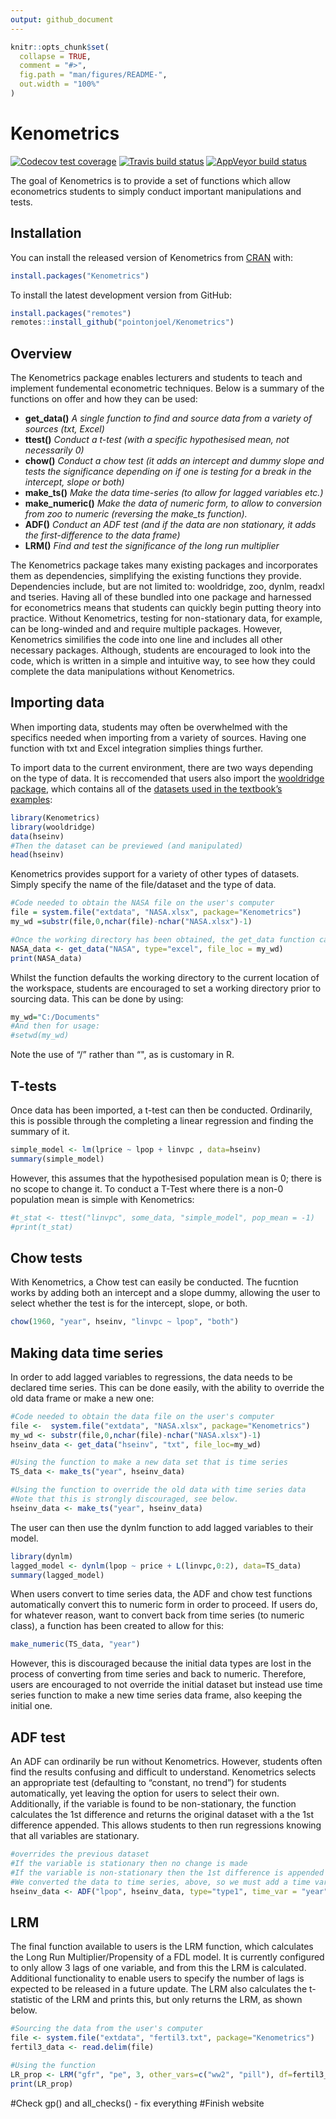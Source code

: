 ```yaml
---
output: github_document
---
```


<!-- README.md is generated from README.Rmd. Please edit that file -->

```r
knitr::opts_chunk$set(
  collapse = TRUE,
  comment = "#>",
  fig.path = "man/figures/README-",
  out.width = "100%"
)
```

# Kenometrics

<!-- badges: start -->
[![Codecov test coverage](https://codecov.io/gh/pointonjoel/Kenometrics/branch/master/graph/badge.svg)](https://codecov.io/gh/pointonjoel/Kenometrics?branch=master)
[![Travis build status](https://travis-ci.com/pointonjoel/Kenometrics.svg?branch=master)](https://travis-ci.com/pointonjoel/Kenometrics)
[![AppVeyor build status](https://ci.appveyor.com/api/projects/status/github/pointonjoel/Kenometrics?branch=master&svg=true)](https://ci.appveyor.com/project/pointonjoel/Kenometrics)
<!-- badges: end -->

The goal of Kenometrics is to provide a set of functions which allow econometrics students to simply conduct important manipulations and tests.

## Installation

You can install the released version of Kenometrics from [CRAN](https://CRAN.R-project.org) with:

``` r
install.packages("Kenometrics")
```
To install the latest development version from GitHub:
``` r
install.packages("remotes")
remotes::install_github("pointonjoel/Kenometrics")
```
## Overview

The Kenometrics package enables lecturers and students to teach and implement fundemental econometric techniques. Below is a summary of the functions on offer and how they can be used:
<body>
  <ul>
    <li>
      <b>get\_data()</b> 
      <i>A single function to find and source data from a variety of sources (txt, Excel)</i></li>
    <li>
      <b>ttest()</b> 
      <i>Conduct a t-test (with a specific hypothesised mean, not necessarily 0)</i></li>
    <li>
      <b>chow()</b>
      <i>Conduct a chow test (it adds an intercept and dummy slope and tests the significance depending on if one is testing for a break in the intercept, slope or both)</i></li>
    <li>
      <b>make\_ts()</b>
      <i>Make the data time-series (to allow for lagged variables etc.)</i></li>
    <li>
      <b>make\_numeric()</b>
      <i>Make the data of numeric form, to allow to conversion from zoo to numeric (reversing the make_ts function).</i></li>
    <li>
      <b>ADF()</b>
      <i>Conduct an ADF test (and if the data are non stationary, it adds the first-difference to the data frame)</i></li>
    <li>
      <b>LRM()</b>
      <i>Find and test the significance of the long run multiplier</i></li>
  </ul>
</body>

The Kenometrics package takes many existing packages and incorporates them as dependencies, simplifying the existing functions they provide. Dependencies include, but are not limited to: wooldridge, zoo, dynlm, readxl and tseries. Having all of these bundled into one package and harnessed for econometrics means that students can quickly begin putting theory into practice. Without Kenometrics, testing for non-stationary data, for example, can be long-winded and and require multiple packages. However, Kenometrics similifies the code into one line and includes all other necessary packages. Although, students are encouraged to look into the code, which is written in a simple and intuitive way, to see how they could complete the data manipulations without Kenometrics.

## Importing data
When importing data, students may often be overwhelmed with the specifics needed when importing from a variety of sources. Having one function with txt and Excel integration simplies things further. 

To import data to the current environment, there are two ways depending on the type of data. It is reccomended that users also import the [wooldridge package](https://cran.r-project.org/web/packages/wooldridge/index.html), which contains all of the [datasets used in the textbook's examples](https://www.cengage.com/cgi-wadsworth/course_products_wp.pl?fid=M20b&product_isbn_issn=9781111531041):

```r
library(Kenometrics)
library(wooldridge)
data(hseinv)
#Then the dataset can be previewed (and manipulated)
head(hseinv)
```

Kenometrics provides support for a variety of other types of datasets. Simply specify the name of the file/dataset and the type of data.

```r
#Code needed to obtain the NASA file on the user's computer
file = system.file("extdata", "NASA.xlsx", package="Kenometrics")
my_wd =substr(file,0,nchar(file)-nchar("NASA.xlsx")-1)

#Once the working directory has been obtained, the get_data function can be used
NASA_data <- get_data("NASA", type="excel", file_loc = my_wd)
print(NASA_data)
```

Whilst the function defaults the working directory to the current location of the workspace, students are encouraged to set a working directory prior to sourcing data. This can be done by using:

```r
my_wd="C:/Documents"
#And then for usage:
#setwd(my_wd)
```

Note the use of "/" rather than "\", as is customary in R.

## T-tests

Once data has been imported, a t-test can then be conducted. Ordinarily, this is possible through the completing a linear regression and finding the summary of it.

```r
simple_model <- lm(lprice ~ lpop + linvpc , data=hseinv)
summary(simple_model)
```

However, this assumes that the hypothesised population mean is 0; there is no scope to change it. To conduct a T-Test where there is a non-0 population mean is simple with Kenometrics:

```r
#t_stat <- ttest("linvpc", some_data, "simple_model", pop_mean = -1)
#print(t_stat)
```

## Chow tests

With Kenometrics, a Chow test can easily be conducted. The fucntion works by adding both an intercept and a slope dummy, allowing the user to select whether the test is for the intercept, slope, or both.
```r
chow(1960, "year", hseinv, "linvpc ~ lpop", "both")
```

## Making data time series

In order to add lagged variables to regressions, the data needs to be declared time series. This can be done easily, with the ability to override the old data frame or make a new one:
```r
#Code needed to obtain the data file on the user's computer
file <-  system.file("extdata", "NASA.xlsx", package="Kenometrics")
my_wd <- substr(file,0,nchar(file)-nchar("NASA.xlsx")-1)
hseinv_data <- get_data("hseinv", "txt", file_loc=my_wd)

#Using the function to make a new data set that is time series
TS_data <- make_ts("year", hseinv_data)

#Using the function to override the old data with time series data
#Note that this is strongly discouraged, see below.
hseinv_data <- make_ts("year", hseinv_data)
```

The user can then use the dynlm function to add lagged variables to their model.  
```r
library(dynlm)
lagged_model <- dynlm(lpop ~ price + L(linvpc,0:2), data=TS_data)
summary(lagged_model)
```

When users convert to time series data, the ADF and chow test functions automatically convert this to numeric form in order to proceed. If users do, for whatever reason, want to convert back from time series (to numeric class), a function has been created to allow for this:

```r
make_numeric(TS_data, "year")
```

However, this is discouraged because the initial data types are lost in the process of converting from time series and back to numeric. Therefore, users are encouraged to not override the initial dataset but instead use time series function to make a new time series data frame, also keeping the initial one.

## ADF test

An ADF can ordinarily be run without Kenometrics. However, students often find the results confusing and difficult to understand. Kenometrics selects an appropriate test (defaulting to "constant, no trend") for students automatically, yet leaving the option for users to select their own. Additionally, if the variable is found to be non-stationary, the function calculates the 1st difference and returns the original dataset with a the 1st difference appended. This allows students to then run regressions knowing that all variables are stationary.

```r
#overrides the previous dataset
#If the variable is stationary then no change is made
#If the variable is non-stationary then the 1st difference is appended
#We converted the data to time series, above, so we must add a time variable:
hseinv_data <- ADF("lpop", hseinv_data, type="type1", time_var = "year")
```

## LRM

The final function available to users is the LRM function, which calculates the Long Run Multiplier/Propensity of a FDL model. It is currently configured to only allow 3 lags of one variable, and from this the LRM is calculated. Additional functionality to enable users to specify the number of lags is expected to be released in a future update. The LRM also calculates the t-statistic of the LRM and prints this, but only returns the LRM, as shown below.

```r
#Sourcing the data from the user's computer
file <- system.file("extdata", "fertil3.txt", package="Kenometrics")
fertil3_data <- read.delim(file)

#Using the function
LR_prop <- LRM("gfr", "pe", 3, other_vars=c("ww2", "pill"), df=fertil3_data)
print(LR_prop)
```


#Check gp() and all_checks() - fix everything
#Finish website

